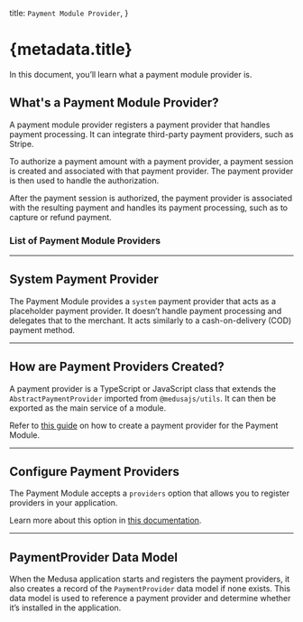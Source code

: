 
  title: `Payment Module Provider`,
}

# {metadata.title}

In this document, you’ll learn what a payment module provider is.

## What's a Payment Module Provider?

A payment module provider registers a payment provider that handles payment processing. It can integrate third-party payment providers, such as Stripe.

To authorize a payment amount with a payment provider, a payment session is created and associated with that payment provider. The payment provider is then used to handle the authorization.

After the payment session is authorized, the payment provider is associated with the resulting payment and handles its payment processing, such as to capture or refund payment.

### List of Payment Module Providers

<ChildDocs type="item" />

---

## System Payment Provider

The Payment Module provides a `system` payment provider that acts as a placeholder payment provider. It doesn’t handle payment processing and delegates that to the merchant. It acts similarly to a cash-on-delivery (COD) payment method.

---

## How are Payment Providers Created?

A payment provider is a TypeScript or JavaScript class that extends the `AbstractPaymentProvider` imported from `@medusajs/utils`. It can then be exported as the main service of a module.

<Note title="Tip">

Refer to [this guide](/references/payment/provider) on how to create a payment provider for the Payment Module.

</Note>

---

## Configure Payment Providers

The Payment Module accepts a `providers` option that allows you to register providers in your application.

Learn more about this option in [this documentation](../module-options/page.mdx#providers).

---

## PaymentProvider Data Model

When the Medusa application starts and registers the payment providers, it also creates a record of the `PaymentProvider` data model if none exists. This data model is used to reference a payment provider and determine whether it’s installed in the application.
